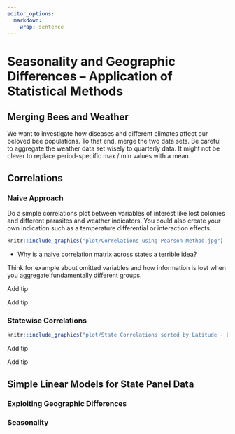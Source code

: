 ```yaml
---
editor_options: 
  markdown: 
    wrap: sentence
---
```


\newpage

# Seasonality and Geographic Differences -- Application of Statistical Methods

## Merging Bees and Weather

We want to investigate how diseases and different climates affect our beloved bee populations. To that end, merge the two data sets.
Be careful to aggregate the weather data set wisely to quarterly data. It might not be clever to replace period-specific max / min values with a mean.

## Correlations

### Naive Approach

Do a simple correlations plot between variables of interest like lost colonies and different parasites and weather indicators. You could also create your own indication such as a temperature differential or interaction effects.

```r
knitr::include_graphics("plot/Correlations using Pearson Method.jpg")
```

* Why is a naive correlation matrix across states a terrible idea?

Think for example about omitted variables and how information is lost when you aggregate fundamentally different groups. 

::: {.tips .r data-latex="r"}
Add tip
:::

::: {.tipsp .python data-latex="p"}
Add tip
:::

### Statewise Correlations


```r
knitr::include_graphics("plot/State Correlations sorted by Latitude - Lost Colonies and Temperature ex Hawaii.jpg")
```

::: {.tips .r data-latex="r"}
Add tip
:::

::: {.tipsp .python data-latex="p"}
Add tip
:::


## Simple Linear Models for State Panel Data

### Exploiting Geographic Differences


### Seasonality 
